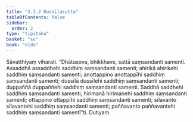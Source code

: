 ```yaml
---
title: "3.3.2 Dussīlasutta"
tableOfContents: false
sidebar:
  order: 2
type: "tipitaka"
basket: "su"
book: "nida"
---
```



<DynamicBreadcrumb />

<Division number="108" book="nida" bookNo="12" page="376">

<Paragraph number="765" book="nida">
Sāvatthiyaṃ viharati. “Dhātusova, bhikkhave, sattā saṃsandanti samenti. Assaddhā assaddhehi saddhiṃ saṃsandanti samenti; ahirikā ahirikehi saddhiṃ saṃsandanti samenti; anottappino anottappīhi saddhiṃ saṃsandanti samenti; dussīlā dussīlehi saddhiṃ saṃsandanti samenti; duppaññā duppaññehi saddhiṃ saṃsandanti samenti.
</Paragraph>

<Paragraph number="766" book="nida">
Saddhā saddhehi saddhiṃ saṃsandanti samenti; hirimanā hirimanehi saddhiṃ saṃsandanti samenti; ottappino ottappīhi saddhiṃ saṃsandanti samenti; sīlavanto sīlavantehi saddhiṃ saṃsandanti samenti; paññavanto paññavantehi saddhiṃ saṃsandanti samentī”ti.

</Paragraph>
</Division>

<Paragraph number="767" type="center" book="nida">
Dutiyaṃ.
</Paragraph>